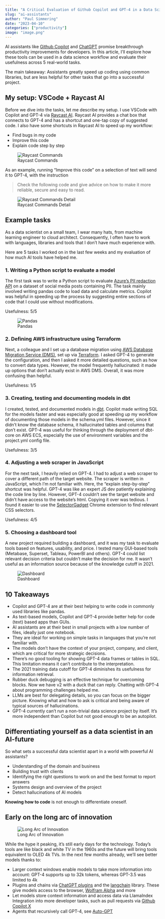 ```yaml
---
title: "A Critical Evaluation of Github Copilot and GPT-4 in a Data Science Workflow"
slug: "ai-assistants"
author: "Paul Simmering"
date: "2023-04-10"
categories: ["productivity"]
image: "image.png"
---
```


AI assistants like [Github Copilot](https://github.com/features/copilot) and [ChatGPT](https://chat.openai.com) promise breakthrough productivity improvements for developers. In this article, I’ll explore how these tools can be used in a data science workflow and evaluate their usefulness across 5 real-world tasks.

The main takeaway: Assistants greatly speed up coding using common libraries, but are less helpful for other tasks that go into a successful project.

## My setup: VSCode + Raycast AI

Before we dive into the tasks, let me describe my setup. I use VSCode with Copilot and GPT-4 via [Raycast AI](https://www.raycast.com). Raycast AI provides a chat box that connects to GPT-4 and has a shortcut and one-tap copy of suggested code. I also have some shortcuts in Raycast AI to speed up my workflow:

- Find bugs in my code
- Improve this code
- Explain code step by step

![Raycast Commands](raycast_commands.png)

As an example, running “Improve this code” on a selection of text will send it to GPT-4, with the instruction

> Check the following code and give advice on how to make it more reliable, secure and easy to read.

![Raycast Commands Detail](raycast_command_detail.png)

## Example tasks

As a data scientist on a small team, I wear many hats, from machine learning engineer to cloud architect. Consequently, I often have to work with languages, libraries and tools that I don’t have much experience with.

Here are 5 tasks I worked on in the last few weeks and my evaluation of how much AI tools have helped me.

### 1. Writing a Python script to evaluate a model

The first task was to write a Python script to evaluate [Azure’s PII redaction API](https://learn.microsoft.com/en-us/azure/cognitive-services/language-service/personally-identifiable-information/how-to-call) on a dataset of social media posts containing PII. The task mainly involved writing pandas code to load data and calculate metrics. Copilot was helpful in speeding up the process by suggesting entire sections of code that I could use without modifications.

Usefulness: 5/5

![Pandas](pandas.png)

### 2. Defining AWS infrastructure using Terraform

Next, a colleague and I set up a database migration using [AWS Database Migration Service (DMS)](https://aws.amazon.com/dms/), set up via [Terraform](https://www.terraform.io/). I asked GPT-4 to generate the configuration, and then I asked it more detailed questions, such as how to convert data types. However, the model frequently hallucinated: it made up options that don’t actually exist in AWS DMS. Overall, it was more confusing than helpful.

Usefulness: 1/5

### 3. Creating, testing and documenting models in dbt

I created, tested, and documented models in [dbt](https://www.getdbt.com/). Copilot made writing SQL for the models faster and was especially good at speeding up my workflow of documenting those models in the schema.yml files. However, since it didn’t know the database schema, it hallucinated tables and columns that don’t exist. GPT-4 was useful for thinking through the deployment of dbt-core on AWS ECS, especially the use of environment variables and the project.yml config file.

Usefulness: 3/5

### 4. Adjusting a web scraper in JavaScript

For the next task, I heavily relied on GPT-4. I had to adjust a web scraper to cover a different path of the target website. The scraper is written in JavaScript, which I’m not familiar with. Here, the “explain step-by-step” shortcut was helpful. GPT-4 was like an expert JS dev patiently explaining the code line by line. However, GPT-4 couldn’t see the target website and didn’t have access to the website’s html. Copying it over was tedious. I found it easier to use the [SelectorGadget](https://chrome.google.com/webstore/detail/selectorgadget/mhjhnkcfbdhnjickkkdbjoemdmbfginb) Chrome extension to find relevant CSS selectors.

Usefulness: 4/5

### 5. Choosing a dashboard tool

A new project required building a dashboard, and it was my task to evaluate tools based on features, usability, and price. I tested many GUI-based tools (Metabase, Superset, Tableau, PowerBI and others). GPT-4 could list relevant decision criteria but couldn’t make the decision for me. It wasn’t useful as an information source because of the knowledge cutoff in 2021.

![Dashboard](dashboard.png)

## 10 Takeaways

- Copilot and GPT-4 are at their best helping to write code in commonly used libraries like pandas.
- As text-based models, Copilot and GPT-4 provide better help for code (text) based apps than GUIs.
- AI assistants are at their best in small projects with a low number of files, ideally just one notebook.
- They are ideal for working on simple tasks in languages that you’re not familiar with.
- The models don’t have the context of your project, company, and client, which are critical for more strategic decisions.
- There’s no good tooling for showing GPT-4 data frames or tables in SQL. This limitation means it can’t contribute to the interpretation.
- The 2021 training data cutoff for GPT-4 diminishes its usefulness for information retrieval.
- Rubber duck debugging is an effective technique for overcoming blocks. Now we have v2 with a duck that can reply. Chatting with GPT-4 about programming challenges helped me.
- LLMs are best for delegating details, so you can focus on the bigger picture.
Knowing what and how to ask is critical and being aware of typical sources of hallucinations.
- GPT-4 currently can’t run a non-trivial data science project by itself. It’s more independent than Copilot but not good enough to be an autopilot.

## Differentiating yourself as a data scientist in an AI-future

So what sets a successful data scientist apart in a world with powerful AI assistants?

- Understanding of the domain and business
- Building trust with clients
- Identifying the right questions to work on and the best format to report answers
- Systems design and overview of the project
- Detect hallucinations of AI models

**Knowing how to code** is not enough to differentiate oneself.

## Early on the long arc of innovation

![Long Arc of Innovation](arcs.png)

While the hype it peaking, it’s still early days for the technology. Today’s tools are like black and white TV in the 1960s and the future will bring tools equivalent to OLED 4k TVs. In the next few months already, we’ll see better models thanks to:

- Larger context windows enable models to take more information into account: GPT-4 supports up to 32k tokens, whereas GPT-3.5 was limited to 4k
- Plugins and chains via [ChatGPT plugins](https://openai.com/blog/chatgpt-plugins) and the [langchain](https://github.com/hwchase17/langchain) library. These give models access to the browser, [Wolfram Alpha](https://writings.stephenwolfram.com/2023/03/chatgpt-gets-its-wolfram-superpowers/) and more
- Let models store context information and access data via LlamaIndex
Integration into more developer tasks, such as pull requests via [Github Copilot X](https://github.com/features/preview/copilot-x)
- Agents that recursively call GPT-4, see [Auto-GPT](https://github.com/Torantulino/Auto-GPT)
